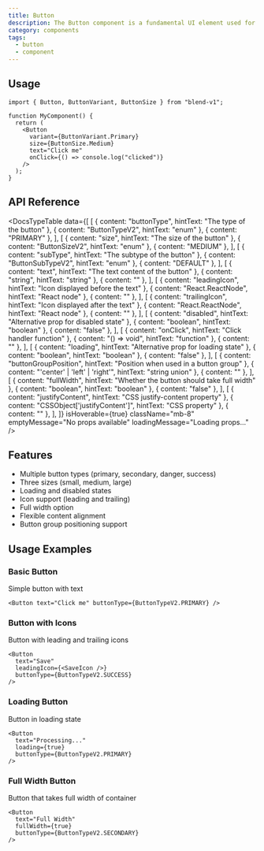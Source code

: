 ```yaml
---
title: Button
description: The Button component is a fundamental UI element used for user interactions.
category: components
tags:
  - button
  - component
---
```



<ButtonPreview />


## Usage

```tsx
import { Button, ButtonVariant, ButtonSize } from "blend-v1";

function MyComponent() {
  return (
    <Button
      variant={ButtonVariant.Primary}
      size={ButtonSize.Medium}
      text="Click me"
      onClick={() => console.log("clicked")}
    />
  );
}
```


## API Reference

<DocsTypeTable
  data={[
    [
      { content: "buttonType", hintText: "The type of the button" },
      { content: "ButtonTypeV2", hintText: "enum" },
      { content: "PRIMARY" },
    ],
    [
      { content: "size", hintText: "The size of the button" },
      { content: "ButtonSizeV2", hintText: "enum" },
      { content: "MEDIUM" },
    ],
    [
      { content: "subType", hintText: "The subtype of the button" },
      { content: "ButtonSubTypeV2", hintText: "enum" },
      { content: "DEFAULT" },
    ],
    [
      { content: "text", hintText: "The text content of the button" },
      { content: "string", hintText: "string" },
      { content: "" },
    ],
    [
      { content: "leadingIcon", hintText: "Icon displayed before the text" },
      { content: "React.ReactNode", hintText: "React node" },
      { content: "" },
    ],
    [
      { content: "trailingIcon", hintText: "Icon displayed after the text" },
      { content: "React.ReactNode", hintText: "React node" },
      { content: "" },
    ],
    [
      { content: "disabled", hintText: "Alternative prop for disabled state" },
      { content: "boolean", hintText: "boolean" },
      { content: "false" },
    ],
    [
      { content: "onClick", hintText: "Click handler function" },
      { content: "() => void", hintText: "function" },
      { content: "" },
    ],
    [
      { content: "loading", hintText: "Alternative prop for loading state" },
      { content: "boolean", hintText: "boolean" },
      { content: "false" },
    ],
    [
      { content: "buttonGroupPosition", hintText: "Position when used in a button group" },
      { content: "'center' | 'left' | 'right'", hintText: "string union" },
      { content: "" },
    ],
    [
      { content: "fullWidth", hintText: "Whether the button should take full width" },
      { content: "boolean", hintText: "boolean" },
      { content: "false" },
    ],
    [
      { content: "justifyContent", hintText: "CSS justify-content property" },
      { content: "CSSObject['justifyContent']", hintText: "CSS property" },
      { content: "" },
    ],
  ]}
  isHoverable={true}
  className="mb-8"
  emptyMessage="No props available"
  loadingMessage="Loading props..."
/>

## Features
- Multiple button types (primary, secondary, danger, success)
- Three sizes (small, medium, large)
- Loading and disabled states
- Icon support (leading and trailing)
- Full width option
- Flexible content alignment
- Button group positioning support


## Usage Examples

### Basic Button
Simple button with text

```tsx
<Button text="Click me" buttonType={ButtonTypeV2.PRIMARY} />
```

### Button with Icons
Button with leading and trailing icons

```tsx
<Button 
  text="Save" 
  leadingIcon={<SaveIcon />} 
  buttonType={ButtonTypeV2.SUCCESS} 
/>
```

### Loading Button
Button in loading state

```tsx
<Button 
  text="Processing..." 
  loading={true}
  buttonType={ButtonTypeV2.PRIMARY} 
/>
```

### Full Width Button
Button that takes full width of container

```tsx
<Button 
  text="Full Width" 
  fullWidth={true}
  buttonType={ButtonTypeV2.SECONDARY} 
/>
```